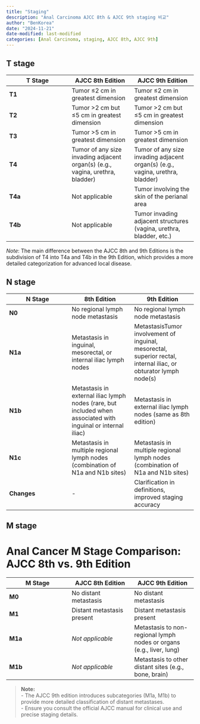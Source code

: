 ```yaml
---
title: "Staging"
description: "Anal Carcinoma AJCC 8th & AJCC 9th staging 비교"
author: "BenKorea"
date: "2024-11-21"
date-modified: last-modified
categories: [Anal Carcinoma, staging, AJCC 8th, AJCC 9th]
---
```


## T stage

| **T Stage** | **AJCC 8th Edition** | **AJCC 9th Edition** |
|----|----|----|
| **T1** | Tumor ≤2 cm in greatest dimension | Tumor ≤2 cm in greatest dimension |
| **T2** | Tumor \>2 cm but ≤5 cm in greatest dimension | Tumor \>2 cm but ≤5 cm in greatest dimension |
| **T3** | Tumor \>5 cm in greatest dimension | Tumor \>5 cm in greatest dimension |
| **T4** | Tumor of any size invading adjacent organ(s) (e.g., vagina, urethra, bladder) | Tumor of any size invading adjacent organ(s) (e.g., vagina, urethra, bladder) |
| **T4a** | Not applicable | Tumor involving the skin of the perianal area |
| **T4b** | Not applicable | Tumor invading adjacent structures (vagina, urethra, bladder, etc.) |

*Note*: The main difference between the AJCC 8th and 9th Editions is the subdivision of T4 into T4a and T4b in the 9th Edition, which provides a more detailed categorization for advanced local disease.

## N stage

| N Stage | **8th Edition** | **9th Edition** |
|----|----|----|
| **N0** | No regional lymph node metastasis | No regional lymph node metastasis |
| **N1a** | Metastasis in inguinal, mesorectal, or internal iliac lymph nodes | MetastasisTumor involvement of inguinal, mesorectal, superior rectal, internal iliac, or obturator lymph node(s) |
| **N1b** | Metastasis in external iliac lymph nodes (rare, but included when associated with inguinal or internal iliac) | Metastasis in external iliac lymph nodes (same as 8th edition) |
| **N1c** | Metastasis in multiple regional lymph nodes (combination of N1a and N1b sites) | Metastasis in multiple regional lymph nodes (combination of N1a and N1b sites) |
| **Changes** | \- | Clarification in definitions, improved staging accuracy |

## M stage

# Anal Cancer M Stage Comparison: AJCC 8th vs. 9th Edition

| **M Stage** | **AJCC 8th Edition** | **AJCC 9th Edition** |
|----|----|----|
| **M0** | No distant metastasis | No distant metastasis |
| **M1** | Distant metastasis present | Distant metastasis present |
| **M1a** | *Not applicable* | Metastasis to non-regional lymph nodes or organs (e.g., liver, lung) |
| **M1b** | *Not applicable* | Metastasis to other distant sites (e.g., bone, brain) |

> **Note:**\
> - The AJCC 9th edition introduces subcategories (M1a, M1b) to provide more detailed classification of distant metastases.\
> - Ensure you consult the official AJCC manual for clinical use and precise staging details.
